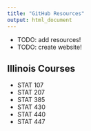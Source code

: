 ```yaml
---
title: "GitHub Resources"
output: html_document
---
```


- TODO: add resources!
- TODO: create website!


## Illinois Courses

- STAT 107
- STAT 207
- STAT 385
- STAT 430
- STAT 440
- STAT 447
